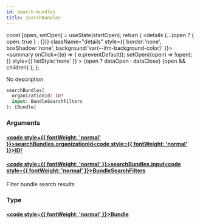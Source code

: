```yaml
---
id: search-bundles
title: searchBundles
---
```









  const [open, setOpen] = useState(startOpen);
  return (
    <details {...(open ? { open: true } : {})} className="details" style={{ border:'none', boxShadow:'none', background:'var(--ifm-background-color)' }}>
      <summary
        onClick={(e) => {
          e.preventDefault();
          setOpen((open) => !open);
        }}
        style={{ listStyle:'none' }}
      >
      {open ? dataOpen : dataClose}
      </summary>
      {open && children}
    </details>
  );
};








No description


```graphql
searchBundles(
  organizationId: ID!
  input: BundleSearchFilters
): [Bundle]
```




### Arguments

#### [<code style={{ fontWeight: 'normal' }}>searchBundles.<b>organizationId</b></code>](#)<Bullet />[<code style={{ fontWeight: 'normal' }}><b>ID!</b></code>](/swapi/types/scalars/id.mdx) <Badge class="badge badge--secondary badge--non_null" text="non-null"/> <Badge class="badge badge--secondary " text="scalar"/> 



#### [<code style={{ fontWeight: 'normal' }}>searchBundles.<b>input</b></code>](#)<Bullet />[<code style={{ fontWeight: 'normal' }}><b>BundleSearchFilters</b></code>](/swapi/types/inputs/bundle-search-filters.mdx) <Badge class="badge badge--secondary " text="input"/> 
Filter bundle search results


### Type

#### [<code style={{ fontWeight: 'normal' }}><b>Bundle</b></code>](/swapi/types/objects/bundle.mdx) <Badge class="badge badge--secondary " text="object"/>